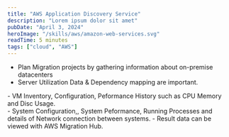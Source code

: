 ```yaml
---
title: "AWS Application Discovery Service"
description: "Lorem ipsum dolor sit amet"
pubDate: "April 3, 2024"
heroImage: "/skills/aws/amazon-web-services.svg"
readTime: 5 minutes
tags: ["cloud", "AWS"]
---
```



- Plan Migration projects by gathering information about on-premise datacenters
- Server Utilization Data & Dependency mapping are important.

<Section link="agentless-discovery" title="Amazon Agentless Discovery using AWS Agentless Discovery Connector" />
- VM Inventory, Configuration, Peformance History such as CPU Memory and Disc Usage.

<Section link="agent-based-discovery" title="Agent Based Discovery" />
- System Configuration,, System Peformance, Running Processes and details of Network connection between systems.
- Result data can be viewed with AWS Migration Hub.